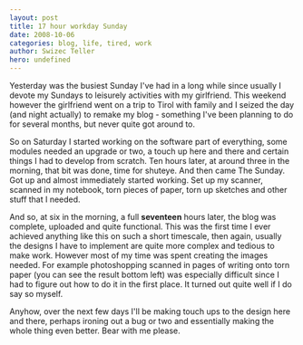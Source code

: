 ```yaml
---
layout: post
title: 17 hour workday Sunday
date: 2008-10-06
categories: blog, life, tired, work
author: Swizec Teller
hero: undefined
---
```


Yesterday was the busiest Sunday I've had in a long while since usually I devote my Sundays to leisurely activities with my girlfriend. This weekend however the girlfriend went on a trip to Tirol with family and I seized the day (and night actually) to remake my blog - something I've been planning to do for several months, but never quite got around to.

So on Saturday I started working on the software part of everything, some modules needed an upgrade or two, a touch up here and there and certain things I had to develop from scratch. Ten hours later, at around three in the morning, that bit was done, time for shuteye. And then came The Sunday. Got up and almost immediately started working. Set up my scanner, scanned in my notebook, torn pieces of paper, torn up sketches and other stuff that I needed.

And so, at six in the morning, a full **seventeen** hours later, the blog was complete, uploaded and quite functional. This was the first time I ever achieved anything like this on such a short timescale, then again, usually the designs I have to implement are quite more complex and tedious to make work. However most of my time was spent creating the images needed. For example photoshopping scanned in pages of writing onto torn paper (you can see the result bottom left) was especially difficult since I had to figure out how to do it in the first place. It turned out quite well if I do say so myself.

Anyhow, over the next few days I'll be making touch ups to the design here and there, perhaps ironing out a bug or two and essentially making the whole thing even better. Bear with me please.
